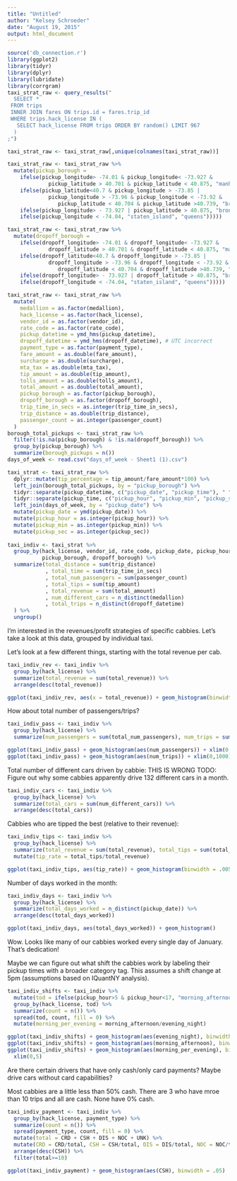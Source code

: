 ```yaml
---
title: "Untitled"
author: "Kelsey Schroeder"
date: "August 19, 2015"
output: html_document
---
```


```r
source('db_connection.r')
library(ggplot2)
library(tidyr)
library(dplyr)
library(lubridate)
library(corrgram)
taxi_strat_raw <- query_results("
  SELECT *
 FROM trips
 INNER JOIN fares ON trips.id = fares.trip_id
 WHERE trips.hack_license IN (
   SELECT hack_license FROM trips ORDER BY random() LIMIT 967
  )
;")

taxi_strat_raw <- taxi_strat_raw[,unique(colnames(taxi_strat_raw))]

taxi_strat_raw <- taxi_strat_raw %>% 
  mutate(pickup_borough = 
    ifelse(pickup_longitude> -74.01 & pickup_longitude< -73.927 & 
             pickup_latitude > 40.701 & pickup_latitude < 40.875, "manhattan", 
    ifelse(pickup_latitude<40.7 & pickup_longitude > -73.85 | 
             pickup_longitude > -73.96 & pickup_longitude < -73.92 & 
                pickup_latitude < 40.704 & pickup_latitude >40.739, "brooklyn", 
    ifelse(pickup_longitude> - 73.927 | pickup_latitude > 40.875, "bronx",
    ifelse(pickup_longitude < -74.04, "staten_island", "queens")))))

taxi_strat_raw <- taxi_strat_raw %>% 
  mutate(dropoff_borough = 
    ifelse(dropoff_longitude> -74.01 & dropoff_longitude< -73.927 & 
             dropoff_latitude > 40.701 & dropoff_latitude < 40.875, "manhattan", 
    ifelse(dropoff_latitude<40.7 & dropoff_longitude > -73.85 | 
             dropoff_longitude > -73.96 & dropoff_longitude < -73.92 & 
                dropoff_latitude < 40.704 & dropoff_latitude >40.739, "brooklyn", 
    ifelse(dropoff_longitude> - 73.927 | dropoff_latitude > 40.875, "bronx",
    ifelse(dropoff_longitude < -74.04, "staten_island", "queens")))))

taxi_strat_raw <- taxi_strat_raw %>% 
  mutate(
    medallion = as.factor(medallion),
    hack_license = as.factor(hack_license),
    vendor_id = as.factor(vendor_id),
    rate_code = as.factor(rate_code),
    pickup_datetime = ymd_hms(pickup_datetime),
    dropoff_datetime = ymd_hms(dropoff_datetime), # UTC incorrect
    payment_type = as.factor(payment_type),
    fare_amount = as.double(fare_amount),
    surcharge = as.double(surcharge),
    mta_tax = as.double(mta_tax),
    tip_amount = as.double(tip_amount),
    tolls_amount = as.double(tolls_amount),
    total_amount = as.double(total_amount),
    pickup_borough = as.factor(pickup_borough),
    dropoff_borough = as.factor(dropoff_borough),
    trip_time_in_secs = as.integer(trip_time_in_secs),
    trip_distance = as.double(trip_distance),
    passenger_count = as.integer(passenger_count)
  )
borough_total_pickups <- taxi_strat_raw %>% 
  filter(!is.na(pickup_borough) & !is.na(dropoff_borough)) %>% 
  group_by(pickup_borough) %>% 
  summarize(borough_pickups = n())
days_of_week <- read.csv("days_of_week - Sheet1 (1).csv")

taxi_strat <- taxi_strat_raw %>% 
  dplyr::mutate(tip_percentage = tip_amount/fare_amount*100) %>%
  left_join(borough_total_pickups, by = "pickup_borough") %>% 
  tidyr::separate(pickup_datetime, c("pickup_date", "pickup_time"), " ") %>%
  tidyr::separate(pickup_time, c("pickup_hour", "pickup_min", "pickup_sec"), ":") %>% 
  left_join(days_of_week, by = "pickup_date") %>% 
  mutate(pickup_date = ymd(pickup_date)) %>% 
  mutate(pickup_hour = as.integer(pickup_hour)) %>% 
  mutate(pickup_min = as.integer(pickup_min)) %>% 
  mutate(pickup_sec = as.integer(pickup_sec))
  
taxi_indiv <- taxi_strat %>% 
  group_by(hack_license, vendor_id, rate_code, pickup_date, pickup_hour, payment_type, 
           pickup_borough, dropoff_borough) %>% 
  summarize(total_distance = sum(trip_distance)
            , total_time = sum(trip_time_in_secs)
            , total_num_passengers = sum(passenger_count)
            , total_tips = sum(tip_amount)
            , total_revenue = sum(total_amount)
            , num_different_cars = n_distinct(medallion)
            , total_trips = n_distinct(dropoff_datetime)
  ) %>% 
  ungroup() 
```

I'm interested in the revenues/profit strategies of specific cabbies.  Let's take a look at this data, grouped by individual taxi.

Let's look at a few different things, starting with
the total revenue per cab.

```r
taxi_indiv_rev <- taxi_indiv %>% 
  group_by(hack_license) %>% 
  summarize(total_revenue = sum(total_revenue)) %>% 
  arrange(desc(total_revenue))

ggplot(taxi_indiv_rev, aes(x = total_revenue)) + geom_histogram(binwidth= 500)
```

How about total number of passengers/trips?

```r
taxi_indiv_pass <- taxi_indiv %>% 
  group_by(hack_license) %>% 
  summarize(num_passengers = sum(total_num_passengers), num_trips = sum(total_trips))

ggplot(taxi_indiv_pass) + geom_histogram(aes(num_passengers)) + xlim(0,4000) # will need to change these limits for full data set
ggplot(taxi_indiv_pass) + geom_histogram(aes(num_trips)) + xlim(0,1000)
```

Total number of different cars driven by cabbie: THIS IS WRONG
TODO: Figure out why some cabbies apparently drive 132 different cars in a month.
```r
taxi_indiv_cars <- taxi_indiv %>% 
  group_by(hack_license) %>% 
  summarize(total_cars = sum(num_different_cars)) %>% 
  arrange(desc(total_cars))
```

Cabbies who are tipped the best (relative to their revenue):

```r
taxi_indiv_tips <- taxi_indiv %>% 
  group_by(hack_license) %>% 
  summarize(total_revenue = sum(total_revenue), total_tips = sum(total_tips)) %>% 
  mutate(tip_rate = total_tips/total_revenue)

ggplot(taxi_indiv_tips, aes(tip_rate)) + geom_histogram(binwidth = .005) 
```

Number of days worked in the month:
```r
taxi_indiv_days <- taxi_indiv %>% 
  group_by(hack_license) %>% 
  summarize(total_days_worked = n_distinct(pickup_date)) %>% 
  arrange(desc(total_days_worked))

ggplot(taxi_indiv_days, aes(total_days_worked)) + geom_histogram()
```

Wow. Looks like many of our cabbies worked every single day of January.  That's dedication!

Maybe we can figure out what shift the cabbies work by labeling their pickup times with a broader category tag.  This assumes a shift change at 5pm (assumptions based on IQuantNY analysis).

```r
taxi_indiv_shifts <- taxi_indiv %>% 
  mutate(tod = ifelse(pickup_hour>5 & pickup_hour<17, "morning_afternoon", "evening_night")) %>% 
  group_by(hack_license, tod) %>% 
  summarize(count = n()) %>% 
  spread(tod, count, fill = 0) %>% 
  mutate(morning_per_evening = morning_afternoon/evening_night)

ggplot(taxi_indiv_shifts) + geom_histogram(aes(evening_night), binwidth = 1)
ggplot(taxi_indiv_shifts) + geom_histogram(aes(morning_afternoon), binwidth = 1)
ggplot(taxi_indiv_shifts) + geom_histogram(aes(morning_per_evening), binwidth = .1) +
  xlim(0,5)
```

Are there certain drivers that have only cash/only card payments? Maybe drive cars without card capabilities?

Most cabbies are a little less than 50% cash.  There are 3 who have mroe than 10 trips and all are cash.  None have 0% cash.
```r
taxi_indiv_payment <- taxi_indiv %>% 
  group_by(hack_license, payment_type) %>% 
  summarize(count = n()) %>% 
  spread(payment_type, count, fill = 0) %>% 
  mutate(total = CRD + CSH + DIS + NOC + UNK) %>% 
  mutate(CRD = CRD/total, CSH = CSH/total, DIS = DIS/total, NOC = NOC/total, UNK = UNK/total) %>% 
  arrange(desc(CSH)) %>% 
  filter(total>=10)

ggplot(taxi_indiv_payment) + geom_histogram(aes(CSH), binwidth = .05)
```

